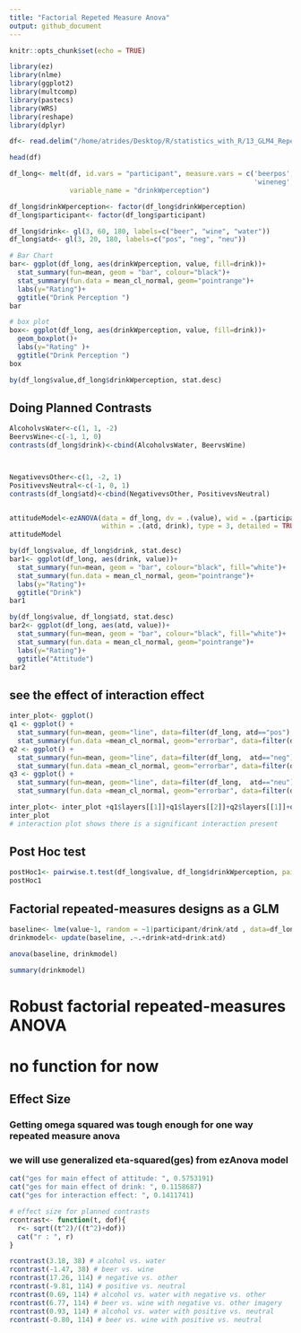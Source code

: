 ```yaml
---
title: "Factorial Repeted Measure Anova"
output: github_document
---
```


```r
knitr::opts_chunk$set(echo = TRUE)
```
```r
library(ez)
library(nlme)
library(ggplot2)
library(multcomp)
library(pastecs)
library(WRS)
library(reshape)
library(dplyr)
```
```r
df<- read.delim("/home/atrides/Desktop/R/statistics_with_R/13_GLM4_RepeatedMeasuresDesigns/Data_Files/Attitude.dat", header=TRUE)

head(df)
```
```r
df_long<- melt(df, id.vars = "participant", measure.vars = c('beerpos','beerneg','beerneut','winepos',
                                                             'wineneg','wineneut','waterpos','waterneg','waterneu'), 
               variable_name = "drinkWperception")

df_long$drinkWperception<- factor(df_long$drinkWperception)
df_long$participant<- factor(df_long$participant)

df_long$drink<- gl(3, 60, 180, labels=c("beer", "wine", "water"))
df_long$atd<- gl(3, 20, 180, labels=c("pos", "neg", "neu"))
```
```r
# Bar Chart
bar<- ggplot(df_long, aes(drinkWperception, value, fill=drink))+
  stat_summary(fun=mean, geom = "bar", colour="black")+
  stat_summary(fun.data = mean_cl_normal, geom="pointrange")+
  labs(y="Rating")+
  ggtitle("Drink Perception ")
bar
```
```r
# box plot
box<- ggplot(df_long, aes(drinkWperception, value, fill=drink))+
  geom_boxplot()+
  labs(y="Rating" )+
  ggtitle("Drink Perception ")
box
```
```r
by(df_long$value,df_long$drinkWperception, stat.desc)
```

## Doing Planned Contrasts
```r
AlcoholvsWater<-c(1, 1, -2)
BeervsWine<-c(-1, 1, 0)
contrasts(df_long$drink)<-cbind(AlcoholvsWater, BeervsWine)



NegativevsOther<-c(1, -2, 1)
PositivevsNeutral<-c(-1, 0, 1)
contrasts(df_long$atd)<-cbind(NegativevsOther, PositivevsNeutral)


attitudeModel<-ezANOVA(data = df_long, dv = .(value), wid = .(participant),
                       within = .(atd, drink), type = 3, detailed = TRUE)
attitudeModel
```
```r
by(df_long$value, df_long$drink, stat.desc)
bar1<- ggplot(df_long, aes(drink, value))+
  stat_summary(fun=mean, geom = "bar", colour="black", fill="white")+
  stat_summary(fun.data = mean_cl_normal, geom="pointrange")+
  labs(y="Rating")+
  ggtitle("Drink")
bar1
```
```r
by(df_long$value, df_long$atd, stat.desc)
bar2<- ggplot(df_long, aes(atd, value))+
  stat_summary(fun=mean, geom = "bar", colour="black", fill="white")+
  stat_summary(fun.data = mean_cl_normal, geom="pointrange")+
  labs(y="Rating")+
  ggtitle("Attitude")
bar2
```

## see the effect of interaction effect
```r
inter_plot<- ggplot()
q1 <- ggplot() +
  stat_summary(fun=mean, geom="line", data=filter(df_long, atd=="pos"), aes(drink,value, group="beer", colour=atd))+
  stat_summary(fun.data =mean_cl_normal, geom="errorbar", data=filter(df_long,atd=="pos"), aes(drink,value), colour="blue",  width=0.2)
q2 <- ggplot() +
  stat_summary(fun=mean, geom="line", data=filter(df_long,  atd=="neg"), aes(drink,value, group="wine", colour=atd))+
  stat_summary(fun.data =mean_cl_normal, geom="errorbar", data=filter(df_long,atd=="neg"), aes(drink,value), colour="red",  width=0.2)
q3 <- ggplot() +
  stat_summary(fun=mean, geom="line", data=filter(df_long,  atd=="neu"), aes(drink,value, group="water", colour=atd))+
  stat_summary(fun.data =mean_cl_normal, geom="errorbar", data=filter(df_long,atd=="neu"), aes(drink,value), colour="green",  width=0.2)

inter_plot<- inter_plot +q1$layers[[1]]+q1$layers[[2]]+q2$layers[[1]]+q2$layers[[2]]+q3$layers[[1]]+q3$layers[[2]]
inter_plot
# interaction plot shows there is a significant interaction present 
```
## Post Hoc test
```r
postHoc1<- pairwise.t.test(df_long$value, df_long$drinkWperception, paired = TRUE, p.adjust.method = "bonferroni")
postHoc1
```

##  Factorial repeated-measures designs as a GLM
```r
baseline<- lme(value~1, random = ~1|participant/drink/atd , data=df_long, method="ML")
drinkmodel<- update(baseline, .~.+drink+atd+drink:atd)
```
```r
anova(baseline, drinkmodel)
```
```r
summary(drinkmodel)
```

#   Robust factorial repeated-measures ANOVA 
#   no function for now


## Effect Size
### Getting omega squared was tough enough for one way repeated measure anova
### we will use generalized eta-squared(ges) from ezAnova model
```r
cat("ges for main effect of attitude: ", 0.5753191)
cat("ges for main effect of drink: ", 0.1158687)
cat("ges for interaction effect: ", 0.1411741)
```
```r
# effect size for planned contrasts
rcontrast<- function(t, dof){
  r<- sqrt((t^2)/((t^2)+dof))
  cat("r : ", r)
}
```
```r
rcontrast(3.18, 38) # alcohol vs. water
rcontrast(-1.47, 38) # beer vs. wine
rcontrast(17.26, 114) # negative vs. other
rcontrast(-9.81, 114) # positive vs. neutral
rcontrast(0.69, 114) # alcohol vs. water with negative vs. other 
rcontrast(6.77, 114) # beer vs. wine with negative vs. other imagery
rcontrast(0.93, 114) # alcohol vs. water with positive vs. neutral 
rcontrast(-0.80, 114) # beer vs. wine with positive vs. neutral 

```